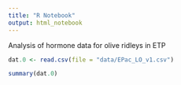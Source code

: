 ```yaml
---
title: "R Notebook"
output: html_notebook
---
```


Analysis of hormone data for olive ridleys in ETP

```r
dat.0 <- read.csv(file = "data/EPac_LO_v1.csv")

summary(dat.0)
```

